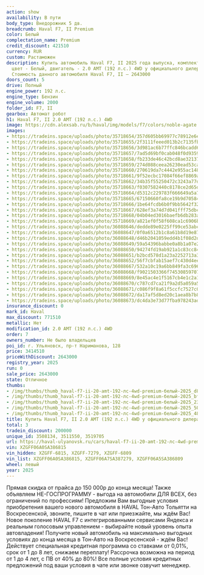 ```yaml
---
action: show
availability: В пути
body_type: Внедорожник 5 дв.
breadcrumb: Haval F7, II Premium
color: Белый
complectation_name: Premium
credit_discount: 421510
currency: RUR
custom: Растаможен
description: Купить автомобиль Haval F7, II 2025 года выпуска, комплектация Premium,
  цвет - Белый, двигатель - 2.0 AMT (192 л.с.) 4WD у официального дилера в г. Ульяновск.
  Стоимость данного автомобиля Haval F7, II – 2643000
doors_count: 5
drive: Полный
engine_power: 192 л.с.
engine_type: Бензин
engine_volume: 2000
folder_id: F7, II
gearbox: Автомат робот
h1: Haval F7, II 2.0 AMT (192 л.с.) 4WD
image: https://cdn.alexsab.ru/b/haval/img/models/f7/colors/noble-agate.webp
images:
- https://tradeins.space/uploads/photo/35718654/357d605bb69977c78912e6e40bbd81c7.JPG
- https://tradeins.space/uploads/photo/35718655/2f3111feeed013b2c7135fb92a7bfff8.JPG
- https://tradeins.space/uploads/photo/35718656/3d981ac6b77ffc846bcadd695e123f11.JPG
- https://tradeins.space/uploads/photo/35718657/7ad5d69bf0cab048f0d9359dd2750fd3.JPG
- https://tradeins.space/uploads/photo/35718658/fb233de46c42bcd8ae321375bbe4867b.JPG
- https://tradeins.space/uploads/photo/35718659/274d088ceea26230ead53ca58e13d86f.JPG
- https://tradeins.space/uploads/photo/35718660/270619da7c4442e955ac148c4a7736e9.JPG
- https://tradeins.space/uploads/photo/35718661/9f52ecbc17084f66ef8869afac656272.JPG
- https://tradeins.space/uploads/photo/35718662/34b35f55250472c3243a77d71097de1e.JPG
- https://tradeins.space/uploads/photo/35718663/f0307582440c8178ce2d65dc2d5529b2.JPG
- https://tradeins.space/uploads/photo/35718664/d5312c229783f666649a5a7b28089259.JPG
- https://tradeins.space/uploads/photo/35718665/67150660fa8ce19b9d705842d88ac554.JPG
- https://tradeins.space/uploads/photo/35718666/1be64fcdb6b0f9bb5642f327db30aae6.JPG
- https://tradeins.space/uploads/photo/35718667/628ef3a74d7d041fff75dbcc2999dae8.JPG
- https://tradeins.space/uploads/photo/35718668/04b04ed3016baefb6db283a514ee665e.JPG
- https://tradeins.space/uploads/photo/35718669/a821ef0f58f608ca1c6906b0f85fdc3e.JPG
- https://tradeins.space/uploads/photo/36088646/dedde89e0225ff99ce53abcd966bc106.jpg
- https://tradeins.space/uploads/photo/36088647/0f0a6512b1c8a61b8d19e8735acd2c2e.jpg
- https://tradeins.space/uploads/photo/36088648/d46b2041059edd4b1f08d2dd00a40013.jpg
- https://tradeins.space/uploads/photo/36088649/59a54396babbe0a8b1a07e2a43c49b9d.jpg
- https://tradeins.space/uploads/photo/36088650/94274fd19ab921a1c83cc847873f0b07.jpg
- https://tradeins.space/uploads/photo/36088651/b2bcd578d1a23a2252713a397243bf9b.jpg
- https://tradeins.space/uploads/photo/36088652/56f7cbfab15aef7c430d4ee36b787930.jpg
- https://tradeins.space/uploads/photo/36088667/532a10c19a6bb849fa3c696c1b1d2323.jpg
- https://tradeins.space/uploads/photo/36088668/f9021503366f74530859707fd3fc51f7.jpg
- https://tradeins.space/uploads/photo/36088669/8e45ac4e1f5167cb4e1c2a166f2e6e70.jpg
- https://tradeins.space/uploads/photo/36088670/c787cd7ca21f9a2d5a059a51cd7ac053.jpg
- https://tradeins.space/uploads/photo/36088671/c086f9f8a61f5ccfc7527c0adec5fe8c.jpg
- https://tradeins.space/uploads/photo/36088672/da17af5d8ed20c1aea8b7b8e8f7182e2.jpg
- https://tradeins.space/uploads/photo/36088673/dc4da3e73d77fba978243add16b8b528.jpg
insurance_discount: 0
mark_id: Haval
max_discount: 771510
metallic: Нет
modification_id: 2.0 AMT (192 л.с.) 4WD
order: 7
owners_number: Не было владельцев
poi_id: г. Ульяновск, пр-т Нариманова, 128
price: 3414510
priceWithDiscount: 2643000
registry_year: 2025
run: 0
sale_price: 2643000
state: Отличное
thumbs:
- /img/thumbs/thumb_haval-f7-ii-20-amt-192-лс-4wd-premium-белый-2025_d81c7_0.webp
- /img/thumbs/thumb_haval-f7-ii-20-amt-192-лс-4wd-premium-белый-2025_bfff8_1.webp
- /img/thumbs/thumb_haval-f7-ii-20-amt-192-лс-4wd-premium-белый-2025_23f11_2.webp
- /img/thumbs/thumb_haval-f7-ii-20-amt-192-лс-4wd-premium-белый-2025_50fd3_3.webp
- /img/thumbs/thumb_haval-f7-ii-20-amt-192-лс-4wd-premium-белый-2025_4867b_4.webp
title: Купить Haval F7, II 2.0 AMT (192 л.с.) 4WD у официального дилера в Ульяновске
total: 3
tradein_discount: 200000
unique_id: 3508134, 3511550, 3519705
url: https://haval-ulyanovsk.ru/cars/haval-f7-ii-20-amt-192-лс-4wd-premium-белый-2025/
vin: XZGFF06A0SA386815
vin_hidden: XZGFF-6815, XZGFF-7279, XZGFF-6809
vin_list: XZGFF06A0SA386815, XZGFF06A7SA387279, XZGFF06A5SA386809
wheel: левый
year: 2025
---
```

<p>
 Прямая скидка от прайса до 150 000р до конца месяца! Также объявляем НЕ-ГОСПРОГРАММУ - выгода на автомобили ДЛЯ ВСЕХ, без ограничений по профессиям! Предложим Вам выгодные условия приобретения вашего нового автомобиля в HAVAL Тон-Авто Тольятти на Воскресенской, звоните, пишите в чат или приезжайте, мы ждём Вас! Новое поколение HAVAL F7 с интегрированными сервисами Яндекса и реальным голосовым управлением - выбирайте новый уровень опыта автовладения! Получите новый автомобиль на максимально выгодных условиях до конца месяца в Тон-Авто на Воскресенской - ждём Вас! Действует специальная кредитная программа со ставками от 0,01%, срок от 1 до 8 лет, снижаем переплату! Рассрочка возможна на период от 1 до 4 лет, с ПВ от 40% до 80%! Все полные условия кредитных предложений под ваши условия в чате или звонке озвучит менеджер.
</p>
<p>
</p>
<p>
</p>
